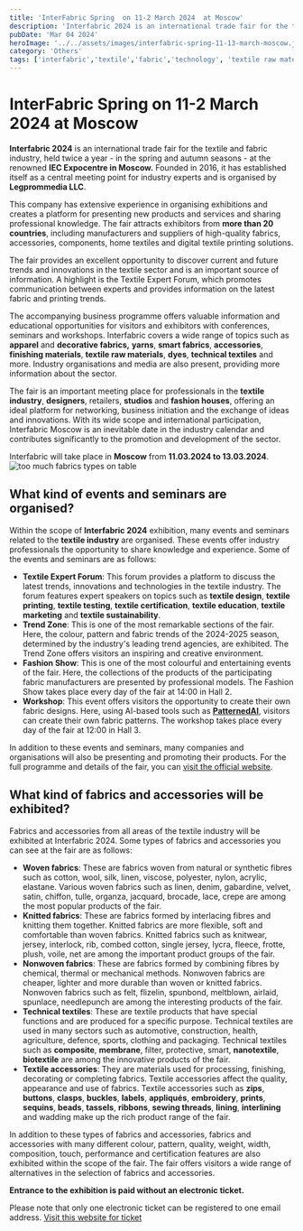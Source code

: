 ```yaml
---
title: 'InterFabric Spring  on 11-2 March 2024  at Moscow'
description: 'Interfabric 2024 is an international trade fair for the textile and fabric industry, held twice a year - in the spring and autumn seasons - at the renowned IEC Expocentre in Moscow. '
pubDate: 'Mar 04 2024'
heroImage: '../../assets/images/interfabric-spring-11-13-march-moscow.jpg'
category: 'Others'
tags: ['interfabric','textile','fabric','technology', 'textile raw materials','membrane']
---
```


# InterFabric Spring  on 11-2 March 2024  at Moscow

**Interfabric 2024** is an international trade fair for the textile and fabric industry, held twice a year - in the spring and autumn seasons - at the renowned **IEC Expocentre in Moscow.** Founded in 2016, it has established itself as a central meeting point for industry experts and is organised by **Legprommedia LLC**. 

This company has extensive experience in organising exhibitions and creates a platform for presenting new products and services and sharing professional knowledge.
The fair attracts exhibitors from **more than 20 countries**, including manufacturers and suppliers of high-quality fabrics, accessories, components, home textiles and digital textile printing solutions. 

The fair provides an excellent opportunity to discover current and future trends and innovations in the textile sector and is an important source of information. A highlight is the Textile Expert Forum, which promotes communication between experts and provides information on the latest fabric and printing trends. 

The accompanying business programme offers valuable information and educational opportunities for visitors and exhibitors with conferences, seminars and workshops.
Interfabric covers a wide range of topics such as **apparel** and **decorative fabrics,** **yarns**, **smart fabrics**, **accessories**, **finishing materials**, **textile raw materials**, **dyes**, **technical textiles** and more. Industry organisations and media are also present, providing more information about the sector. 

The fair is an important meeting place for professionals in the **textile industry**, **designers**, retailers, **studios** and **fashion houses**, offering an ideal platform for networking, business initiation and the exchange of ideas and innovations. With its wide scope and international participation, Interfabric Moscow is an inevitable date in the industry calendar and contributes significantly to the promotion and development of the sector.

Interfabric will take place in **Moscow** from **11.03.2024 to 13.03.2024**.
![too much fabrics types on table](/src/assets/images/fabrics-types-on-table.jpg)

## What kind of events and seminars are organised?

Within the scope of **Interfabric 2024** exhibition, many events and seminars related to the **textile industry** are organised. These events offer industry professionals the opportunity to share knowledge and experience. Some of the events and seminars are as follows:

- **Textile Expert Forum**: This forum provides a platform to discuss the latest trends, innovations and technologies in the textile industry. The forum features expert speakers on topics such as **textile design**, **textile printing**, **textile testing**, **textile certification**, **textile education**, **textile marketing** and **textile sustainability**.
- **Trend Zone**: This is one of the most remarkable sections of the fair. Here, the colour, pattern and fabric trends of the 2024-2025 season, determined by the industry's leading trend agencies, are exhibited. The Trend Zone offers visitors an inspiring and creative environment.
- **Fashion Show**: This is one of the most colourful and entertaining events of the fair. Here, the collections of the products of the participating fabric manufacturers are presented by professional models. The Fashion Show takes place every day of the fair at 14:00 in Hall 2.
- **Workshop**: This event offers visitors the opportunity to create their own fabric designs. Here, using AI-based tools such as [**PatternedAI**](https://fabricspedia.com/post/generative-sewing-and-embroidery-designs-with-ai-tools/), visitors can create their own fabric patterns. The workshop takes place every day of the fair at 12:00 in Hall 3.

In addition to these events and seminars, many companies and organisations will also be presenting and promoting their products. For the full programme and details of the fair, you can [visit the official website](https://en.intertkan.ru/).

## What kind of fabrics and accessories will be exhibited?

Fabrics and accessories from all areas of the textile industry will be exhibited at Interfabric 2024. Some types of fabrics and accessories you can see at the fair are as follows:

- **Woven fabrics**: These are fabrics woven from natural or synthetic fibres such as cotton, wool, silk, linen, viscose, polyester, nylon, acrylic, elastane. Various woven fabrics such as linen, denim, gabardine, velvet, satin, chiffon, tulle, organza, jacquard, brocade, lace, crepe are among the most popular products of the fair.
- **Knitted fabrics**: These are fabrics formed by interlacing fibres and knitting them together. Knitted fabrics are more flexible, soft and comfortable than woven fabrics. Knitted fabrics such as knitwear, jersey, interlock, rib, combed cotton, single jersey, lycra, fleece, frotte, plush, voile, net are among the important product groups of the fair.
- **Nonwoven fabrics**: These are fabrics formed by combining fibres by chemical, thermal or mechanical methods. Nonwoven fabrics are cheaper, lighter and more durable than woven or knitted fabrics. Nonwoven fabrics such as felt, flizelin, spunbond, meltblown, airlaid, spunlace, needlepunch are among the interesting products of the fair.
- **Technical textiles**: These are textile products that have special functions and are produced for a specific purpose. Technical textiles are used in many sectors such as automotive, construction, health, agriculture, defence, sports, clothing and packaging. Technical textiles such as **composite**, **membrane**, filter, protective, smart, **nanotextile**, **biotextile** are among the innovative products of the fair.
- **Textile accessories**: They are materials used for processing, finishing, decorating or completing fabrics. Textile accessories affect the quality, appearance and use of fabrics. Textile accessories such as **zips**, **buttons**, **clasps**, **buckles**, **labels**, **appliqués**, **embroidery**, **prints**, **sequins**, **beads**, **tassels**, **ribbons**, **sewing threads**, **lining**, **interlining** and wadding make up the rich product range of the fair.

In addition to these types of fabrics and accessories, fabrics and accessories with many different colour, pattern, quality, weight, width, composition, touch, performance and certification features are also exhibited within the scope of the fair. The fair offers visitors a wide range of alternatives in the selection of fabrics and accessories.

**Entrance to the exhibition is paid without an electronic ticket.**

Please note that only one electronic ticket can be registered to one email address. [Visit this website for ticket](https://en.intertkan.ru/posetitelyam/poluchit-elektronnyy-bilet/)